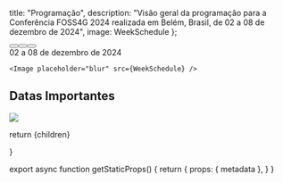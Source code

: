 
  title: "Programação",
  description: "Visão geral da programação para a Conferência FOSS4G 2024 realizada em Belém, Brasil, de 02 a 08 de dezembro de 2024",
  image: WeekSchedule
};



<div className="flex flex-col sm:flex-row items-center justify-center">
  <div className="sm:w-1/2 my-4 text-center">
    <div className="">
      <Button text="Programa Geral" href="/general-schedule" />
      <Button text="Programa Acadêmico" href="/academic-schedule" />
      <Button text="Programa Oficinas" href="/workshop-schedule" />
    </div>
  </div>
  <div className="sm:w-1/2">
    <div className="text-xl mt-4 mb-2 md:text-4xl text-center font-ubuntu"><Heading bubble>02 a 08 de dezembro de 2024</Heading></div>

    <Image placeholder="blur" src={WeekSchedule} />
  </div>
</div>

<div className="w-[90%] mx-auto mt-10">

## Datas Importantes

<Image placeholder="blur" src={ImportantDates} />
</div>

  return <MdxLayout metadata={metadata}>{children}</MdxLayout>


}

export async function getStaticProps() {
  return {
    props: {
      metadata
    },
  }
}
